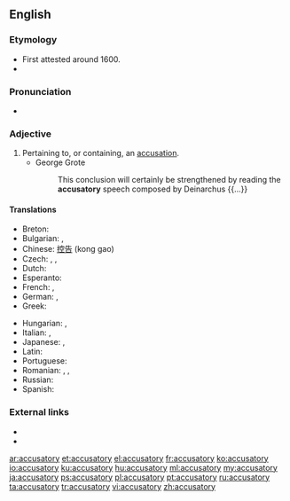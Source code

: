 ==English==

===Etymology===
* First attested around 1600.
* {{suffix|accuse|atory|lang=en}}

===Pronunciation===
* {{a|US}} {{IPA|/ə.ˈkju.zə.ˌtɔɹ.i/|lang=en}}

===Adjective===
{{en-adj}}

# Pertaining to, or containing, an [[accusation]].
#* George Grote
#*: This conclusion will certainly be strengthened by reading the '''accusatory''' speech composed by Deinarchus {{...}}

====Translations====
{{trans-top|pertaining to, or containing, an accusation}}
* Breton: {{t|br|tamallus}}
* Bulgarian: {{t+|bg|обвинителен|m}}, {{t+|bg|обвиняващ}}
* Chinese: [[控告]] (kong gao)
* Czech: {{t|cs|žalující}}, {{t|cs|obviňující}}, {{t|cs|vyčítavý}}
* Dutch: {{t+|nl|beschuldigend}}
* Esperanto: {{t|eo|kulpiga}}
* French: {{t+|fr|accusateur|m}}, {{t|fr|accusateuse|f}}
* German: {{t+|de|anklagend}}, {{t|de|anklägerisch}}
* Greek: {{t+|el|κατηγορητικός}}
{{trans-mid}}
* Hungarian: {{t+|hu|vádló}}, {{t|hu|vádoló}}
* Italian: {{t|it|accusatorio|m}}, {{t|it|accusatoria|f}}
* Japanese: {{t+|ja|非難|alt=非難の|tr=ひなんの, hinan no}}, {{t|ja|批難|alt=批難の|tr=ひなんの, hinan no}}
* Latin: {{t|la|accusatorius}}
* Portuguese: {{t|pt|acusatório}}
* Romanian: {{t|ro|acuzatoriu|m}}, {{t|ro|acuzatorie|f}}, {{t|ro|acuzatorii|p}}
* Russian: {{t+|ru|обвини́тельный}}
* Spanish: {{t+|es|acusatorio}}
{{trans-bottom}}

===External links===
* {{R:OneLook}}
* {{R:Webster 1913}}

[[ar:accusatory]]
[[et:accusatory]]
[[el:accusatory]]
[[fr:accusatory]]
[[ko:accusatory]]
[[io:accusatory]]
[[ku:accusatory]]
[[hu:accusatory]]
[[ml:accusatory]]
[[my:accusatory]]
[[ja:accusatory]]
[[ps:accusatory]]
[[pl:accusatory]]
[[pt:accusatory]]
[[ru:accusatory]]
[[ta:accusatory]]
[[tr:accusatory]]
[[vi:accusatory]]
[[zh:accusatory]]